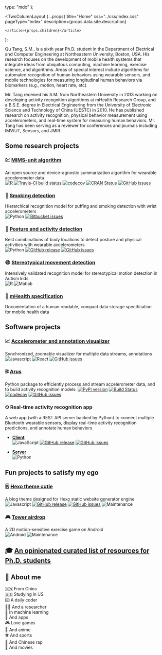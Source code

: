 
  type: "mdx"
};

  <TwoColumnLayout
    {...props}
    title="Home"
    css="../css/index.css"
    pageType="index"
    description={props.data.site.description}
  >
    <article>{props.children}</article>
  </TwoColumnLayout>
);

Qu Tang, S.M., is a sixth year Ph.D. student in the Department of Electrical and Computer Engineering at Northeastern University, Boston, USA. His research focuses on the development of mobile health systems that integrate ideas from ubiquitous computing, machine learning, exercise science, and algorithms. Areas of special interest include algorithms for automated recognition of human behaviors using wearable sensors, and mobile technologies for measuring longitudinal human behaviors via biomarkers (e.g., motion, heart rate, etc).

Mr. Tang received his S.M. from Northeastern University in 2013 working on developing activity recognition algorithms at mHealth Research Group, and a B.S.E. degree in Electrical Engineering from the University of Electronic Science and Technology of China (UESTC) in 2010. He has published research on activity recognition, physical behavior measurement using accelerometers, and real-time system for measuring human behaviors. Mr. Tang has been serving as a reviewer for conferences and journals including IMWUT, Sensors, and JMIR.

## Some research projects

### 💹 [**MIMS-unit algorithm**](https://qutang.github.io/MIMSunit/)

An open source and device-agnostic summarization algorithm for wearable accelerometer data  
![R](https://img.shields.io/badge/R--lang->=3.5.1-blue?style=flat&logo=R)
[![Travis-CI build status](https://travis-ci.org/qutang/MIMSunit.svg?branch=master)](https://travis-ci.org/qutang/MIMSunit)
[![codecov](https://codecov.io/gh/qutang/MIMSunit/branch/master/graph/badge.svg)](https://codecov.io/gh/qutang/MIMSunit)
[![CRAN Status](https://www.r-pkg.org/badges/version/MIMSunit)](https://cran.r-project.org/package=MIMSunit)
[![GitHub issues](https://img.shields.io/github/issues/qutang/mimsunit.svg)](https://GitHub.com/qutang/mimsunit/issues/)

### 🚬 [**Smoking detection**](/blog/automated-puffing-and-smoking-detection)

Hierarchical recognition model for puffing and smoking detection with wrist accelerometers  
![Python](https://img.shields.io/badge/Python-=2.7-yellow?style=flat&logo=Python)
[![Bitbucket issues](https://img.shields.io/bitbucket/issues/qutang/smdt_python.svg)](https://Bitbucket.org/qutang/smdt_python/issues/)

### 🚶 [**Posture and activity detection**](https://qutang.github.io/MUSS/)

Best comibinations of body locations to detect posture and physical activities with wearable accelerometers  
![Python](https://img.shields.io/badge/Python->=3.6.5-yellow?style=flat&logo=Python)
[![GitHub release](https://img.shields.io/github/release/qutang/muss.svg)](https://GitHub.com/qutang/muss/releases/)
[![GitHub issues](https://img.shields.io/github/issues/qutang/muss.svg)](https://GitHub.com/qutang/muss/issues/)

### 😄 [**Stereotypical movement detection**](https://docs.google.com/document/d/12cjQ6QPVeTjPgOZZtoWGJ0Wqh9KEk20LOLi3qEW17D4/edit)

Intensively validated recognition model for stereotypical motion detection in Autism kids  
![R](https://img.shields.io/badge/R--lang->=3.0.2-blue?style=flat&logo=R)
![Matlab](https://img.shields.io/badge/Matlab->=R2014-red?style=flat&logo=Mathworks)

### 📔 [**mHealth specification**](https://qu-tang.gitbook.io/mhealth-specification/)

Documentation of a human readable, compact data storage specification for mobile health data

## Software projects

### 📈 [**Accelerometer and annotation visualizer**](https://qutang.github.io/mhealth-data-visualizer/)

Synchronized, zoomable visualizer for multiple data streams, annotations  
![Javascript](https://img.shields.io/badge/JavaScript-chrome--only-blue?style=flat&logo=JavaScript)
![React](https://img.shields.io/github/package-json/dependency-version/qutang/mhealth-data-visualizer/react?logo=React)
[![GitHub issues](https://img.shields.io/github/issues/qutang/mhealth-data-visualizer.svg)](https://GitHub.com/qutang/mhealth-data-visualizer/issues/)

### ⛓ [**Arus**](https://qutang.github.io/arus)

Python package to efficiently process and stream accelerometer data, and to build activity recognition models.
[![PyPI version](https://badge.fury.io/py/arus.svg)](https://badge.fury.io/py/arus)
[![Build Status](https://travis-ci.org/qutang/arus.svg?branch=master)](https://travis-ci.org/qutang/arus)
[![codecov](https://codecov.io/gh/qutang/arus/branch/master/graph/badge.svg)](https://codecov.io/gh/qutang/arus)
[![GitHub issues](https://img.shields.io/github/issues/qutang/arus.svg)](https://GitHub.com/qutang/arus/issues/)

### ⏲ **Real-time activity recognition app**

A web app (with a REST API server backed by Python) to connect multiple Bluetooth wearable sensors, display real-time activity recognition predictions, and annotate human behaviors

- [**Client**](https://github.com/qutang/riars)  
  ![JavaScript](https://img.shields.io/badge/JavaScript-all--browser-blue?style=flat&logo=JavaScript)
  [![GitHub release](https://img.shields.io/github/release/qutang/riars.svg)](https://GitHub.com/qutang/riars/releases/)
  [![GitHub issues](https://img.shields.io/github/issues/qutang/riars.svg)](https://GitHub.com/qutang/riars/issues/)

- [**Server**](https://github.com/qutang/riars-api-service)  
  ![Python](https://img.shields.io/badge/Python->=3.5-yellow?style=flat&logo=Python)

## Fun projects to satisfy my ego

### 🗒 [**Hexo theme cutie**](http://hexo-theme-cutie.qutang.dev)

A blog theme designed for Hexo static website generator engine  
![Javascript](https://img.shields.io/badge/JavaScript-all_browser-blue?style=flat&logo=JavaScript)
[![GitHub release](https://img.shields.io/github/release/qutang/hexo-theme-cutie.svg)](https://GitHub.com/qutang/hexo-theme-cutie/releases/)
[![GitHub issues](https://img.shields.io/github/issues/qutang/hexo-theme-cutie.svg)](https://GitHub.com/qutang/hexo-theme-cutie/issues/)
![Maintenance](https://img.shields.io/badge/Maintained%3F-no-red.svg)

### 🎮 [**Tower airdrop**](https://github.com/qutang/tower-airdrop)

A 2D motion-sensitive exercise game on Android  
![Android](https://img.shields.io/badge/Android-sdk_7-green?style=flat&logo=Android)
![Maintenance](https://img.shields.io/badge/Maintained%3F-no-red.svg)

## 🎓 [An opinionated curated list of resources for Ph.D. students](/blog/an-opinionated-curated-list-of-resources-for-phd-students)

## 👤 About me

🇨🇳 From China  
🇺🇸 Studying in US  
⌨️ A daily coder  
👨‍🎓 And a researcher  
🎰 In machine learning  
📱 And apps  
🎮 Love games  
👺 And anime  
⚽️ And sports  
🎵 And Chinese rap  
🎥 And movies
